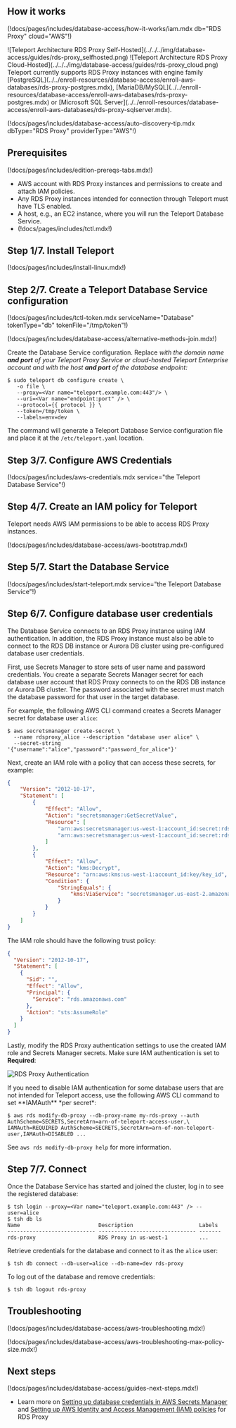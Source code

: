 ## How it works

(!docs/pages/includes/database-access/how-it-works/iam.mdx db="RDS Proxy" cloud="AWS"!)

<Tabs>
<TabItem label="Self-Hosted">
![Teleport Architecture RDS Proxy Self-Hosted](../../../img/database-access/guides/rds-proxy_selfhosted.png)
</TabItem>
<TabItem label="Cloud-Hosted">
![Teleport Architecture RDS Proxy Cloud-Hosted](../../../img/database-access/guides/rds-proxy_cloud.png)
</TabItem>

</Tabs>

<Admonition type="note" title="Supported Engine Family">
Teleport currently supports RDS Proxy instances with engine family
[PostgreSQL](../../enroll-resources/database-access/enroll-aws-databases/rds-proxy-postgres.mdx),
[MariaDB/MySQL](../../enroll-resources/database-access/enroll-aws-databases/rds-proxy-postgres.mdx) or
[Microsoft SQL Server](../../enroll-resources/database-access/enroll-aws-databases/rds-proxy-sqlserver.mdx).
</Admonition>

(!docs/pages/includes/database-access/auto-discovery-tip.mdx dbType="RDS Proxy" providerType="AWS"!)

## Prerequisites

(!docs/pages/includes/edition-prereqs-tabs.mdx!)

- AWS account with RDS Proxy instances and permissions to create and attach IAM policies.
- Any RDS Proxy instances intended for connection through Teleport must have TLS enabled.
- A host, e.g., an EC2 instance, where you will run the Teleport Database
  Service.
- (!docs/pages/includes/tctl.mdx!)

## Step 1/7. Install Teleport

(!docs/pages/includes/install-linux.mdx!)

## Step 2/7. Create a Teleport Database Service configuration

(!docs/pages/includes/tctl-token.mdx serviceName="Database" tokenType="db" tokenFile="/tmp/token"!)

(!docs/pages/includes/database-access/alternative-methods-join.mdx!)

Create the Database Service configuration. Replace <Var
name="teleport.example.com:443" /> with the domain name **and port** of your
Teleport Proxy Service or cloud-hosted Teleport Enterprise account and
<Var name="endpoint:port" /> with the host **and port** of the database endpoint:

```code
$ sudo teleport db configure create \
   -o file \
   --proxy=<Var name="teleport.example.com:443"/> \
   --uri=<Var name="endpoint:port" /> \
   --protocol={{ protocol }} \
   --token=/tmp/token \
   --labels=env=dev
```

The command will generate a Teleport Database Service configuration file and
place it at the `/etc/teleport.yaml` location.

## Step 3/7. Configure AWS Credentials

(!docs/pages/includes/aws-credentials.mdx service="the Teleport Database Service"!)

## Step 4/7. Create an IAM policy for Teleport

Teleport needs AWS IAM permissions to be able to access RDS Proxy instances.

(!docs/pages/includes/database-access/aws-bootstrap.mdx!)

## Step 5/7. Start the Database Service

(!docs/pages/includes/start-teleport.mdx service="the Teleport Database Service"!)

## Step 6/7. Configure database user credentials

The Database Service connects to an RDS Proxy instance using IAM
authentication. In addition, the RDS Proxy instance must also be able to
connect to the RDS DB instance or Aurora DB cluster using pre-configured
database user credentials.

First, use Secrets Manager to store sets of user name and password credentials.
You create a separate Secrets Manager secret for each database user account
that RDS Proxy connects to on the RDS DB instance or Aurora DB cluster. The
password associated with the secret must match the database password for that
user in the target database.

For example, the following AWS CLI command creates a Secrets Manager secret for
database user `alice`:

```code
$ aws secretsmanager create-secret \
  --name rdsproxy_alice --description "database user alice" \
  --secret-string '{"username":"alice","password":"password_for_alice"}'
```

Next, create an IAM role with a policy that can access these secrets, for
example:

```json
{
    "Version": "2012-10-17",
    "Statement": [
        {
            "Effect": "Allow",
            "Action": "secretsmanager:GetSecretValue",
            "Resource": [
                "arn:aws:secretsmanager:us-west-1:account_id:secret:rdsproxy_alice",
                "arn:aws:secretsmanager:us-west-1:account_id:secret:rdsproxy_anotheruser"
            ]
        },
        {   
            "Effect": "Allow",
            "Action": "kms:Decrypt",
            "Resource": "arn:aws:kms:us-west-1:account_id:key/key_id",
            "Condition": {
                "StringEquals": {
                    "kms:ViaService": "secretsmanager.us-east-2.amazonaws.com"
                }
            }
        }
    ]
}
```

The IAM role should have the following trust policy:

```json
{
  "Version": "2012-10-17",
  "Statement": [
    {
      "Sid": "",
      "Effect": "Allow",
      "Principal": {
        "Service": "rds.amazonaws.com"
      },
      "Action": "sts:AssumeRole"
    }
  ]
}
```

Lastly, modify the RDS Proxy authentication settings to use the created IAM
role and Secrets Manager secrets. Make sure IAM authentication is set to
**Required**:

![RDS Proxy Authentication](../../../img/database-access/guides/rds-proxy_auth.png)

<Admonition type="tip" title="IAM authentication per database user">
If you need to disable IAM authentication for some database users that are not
intended for Teleport access, use the following AWS CLI command to set
**IAMAuth** *per secret*:

```code
$ aws rds modify-db-proxy --db-proxy-name my-rds-proxy --auth AuthScheme=SECRETS,SecretArn=arn-of-teleport-access-user,\
IAMAuth=REQUIRED AuthScheme=SECRETS,SecretArn=arn-of-non-teleport-user,IAMAuth=DISABLED ...
```

See `aws rds modify-db-proxy help` for more information.
</Admonition>

## Step 7/7. Connect

Once the Database Service has started and joined the cluster, log in to see the
registered database:

```code
$ tsh login --proxy=<Var name="teleport.example.com:443" /> --user=alice
$ tsh db ls
Name                         Description                     Labels
---------------------------- ------------------------------- -------
rds-proxy                    RDS Proxy in us-west-1          ...
```

Retrieve credentials for the database and connect to it as the `alice` user:

```code
$ tsh db connect --db-user=alice --db-name=dev rds-proxy
```

To log out of the database and remove credentials:

```code
$ tsh db logout rds-proxy
```

## Troubleshooting

(!docs/pages/includes/database-access/aws-troubleshooting.mdx!)

(!docs/pages/includes/database-access/aws-troubleshooting-max-policy-size.mdx!)

## Next steps

(!docs/pages/includes/database-access/guides-next-steps.mdx!)
- Learn more on [Setting up database credentials in AWS Secrets
  Manager](https://docs.aws.amazon.com/AmazonRDS/latest/UserGuide/rds-proxy-setup.html)
  and [Setting up AWS Identity and Access Management (IAM)
  policies](https://docs.aws.amazon.com/AmazonRDS/latest/UserGuide/rds-proxy-setup.html)
  for RDS Proxy
